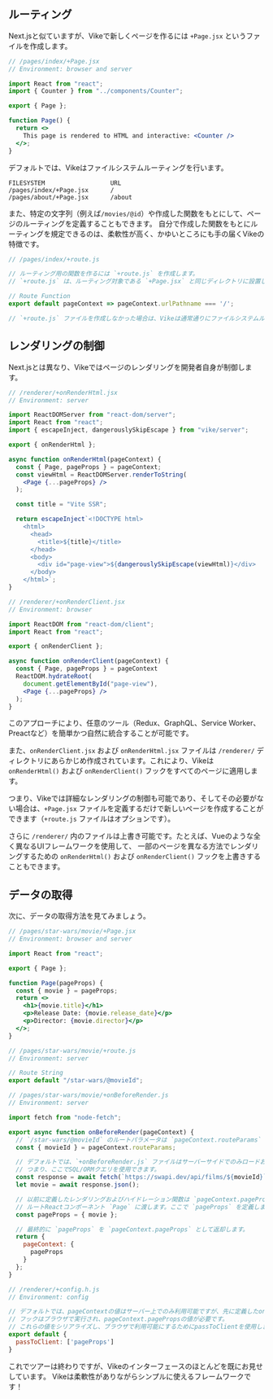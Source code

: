 
## ルーティング

Next.jsと似ていますが、Vikeで新しくページを作るには `+Page.jsx` というファイルを作成します。

```jsx
// /pages/index/+Page.jsx
// Environment: browser and server

import React from "react";
import { Counter } from "../components/Counter";

export { Page };

function Page() {
  return <>
    This page is rendered to HTML and interactive: <Counter />
  </>;
}
```

デフォルトでは、Vikeはファイルシステムルーティングを行います。

```
FILESYSTEM                  URL
/pages/index/+Page.jsx      /
/pages/about/+Page.jsx      /about
```

また、特定の文字列（例えば`/movies/@id`）や作成した関数をもとにして、ページのルーティングを定義することもできます。
自分で作成した関数をもとにルーティングを規定できるのは、柔軟性が高く、かゆいところにも手の届くVikeの特徴です。

```js
// /pages/index/+route.js

// ルーティング用の関数を作るには `+route.js` を作成します。
// `+route.js` は、ルーティング対象である `+Page.jsx` と同じディレクトリに設置してください。

// Route Function
export default pageContext => pageContext.urlPathname === '/';

// `+route.js` ファイルを作成しなかった場合は、Vikeは通常通りにファイルシステムルーティングを行います。

```


## レンダリングの制御

Next.jsとは異なり、Vikeではページのレンダリングを開発者自身が制御します。

```jsx
// /renderer/+onRenderHtml.jsx
// Environment: server

import ReactDOMServer from "react-dom/server";
import React from "react";
import { escapeInject, dangerouslySkipEscape } from "vike/server";

export { onRenderHtml };

async function onRenderHtml(pageContext) {
  const { Page, pageProps } = pageContext;
  const viewHtml = ReactDOMServer.renderToString(
    <Page {...pageProps} />
  );

  const title = "Vite SSR";

  return escapeInject`<!DOCTYPE html>
    <html>
      <head>
        <title>${title}</title>
      </head>
      <body>
        <div id="page-view">${dangerouslySkipEscape(viewHtml)}</div>
      </body>
    </html>`;
}
```

```jsx
// /renderer/+onRenderClient.jsx
// Environment: browser

import ReactDOM from "react-dom/client";
import React from "react";

export { onRenderClient };

async function onRenderClient(pageContext) {
  const { Page, pageProps } = pageContext
  ReactDOM.hydrateRoot(
    document.getElementById("page-view"),
    <Page {...pageProps} />
  );
}
```

このアプローチにより、任意のツール（Redux、GraphQL、Service Worker、Preactなど）を簡単かつ自然に統合することが可能です。

また、`onRenderClient.jsx` および `onRenderHtml.jsx` ファイルは `/renderer/` ディレクトリにあらかじめ作成されています。これにより、Vikeは`onRenderHtml()` および `onRenderClient()` フックをすべてのページに適用します。

つまり、Vikeでは詳細なレンダリングの制御も可能であり、そしてその必要がない場合は、`+Page.jsx` ファイルを定義するだけで新しいページを作成することができます（`+route.js` ファイルはオプションです）。

さらに `/renderer/` 内のファイルは上書き可能です。たとえば、Vueのような全く異なるUIフレームワークを使用して、
一部のページを異なる方法でレンダリングするための `onRenderHtml()` および `onRenderClient()` フックを上書きすることもできます。


## データの取得

次に、データの取得方法を見てみましょう。

```jsx
// /pages/star-wars/movie/+Page.jsx
// Environment: browser and server

import React from "react";

export { Page };

function Page(pageProps) {
  const { movie } = pageProps;
  return <>
    <h1>{movie.title}</h1>
    <p>Release Date: {movie.release_date}</p>
    <p>Director: {movie.director}</p>
  </>;
}
```

```js
// /pages/star-wars/movie/+route.js
// Environment: server

// Route String
export default "/star-wars/@movieId";
```

```js
// /pages/star-wars/movie/+onBeforeRender.js
// Environment: server

import fetch from "node-fetch";

export async function onBeforeRender(pageContext) {
  // `/star-wars/@movieId` のルートパラメータは `pageContext.routeParams` で利用可能
  const { movieId } = pageContext.routeParams;

  // デフォルトでは、`+onBeforeRender.js` ファイルはサーバーサイドでのみロードおよび実行されます。
  // つまり、ここでSQL/ORMクエリを使用できます。
  const response = await fetch(`https://swapi.dev/api/films/${movieId}`);
  let movie = await response.json();

  // 以前に定義したレンダリングおよびハイドレーション関数は `pageContext.pageProps` を
  // ルートReactコンポーネント `Page` に渡します。ここで `pageProps` を定義します。
  const pageProps = { movie };

  // 最終的に `pageProps` を `pageContext.pageProps` として返却します。
  return {
    pageContext: {
      pageProps
    }
  };
}
```

```js
// /renderer/+config.h.js
// Environment: config

// デフォルトでは、pageContextの値はサーバー上でのみ利用可能ですが、先に定義したonRenderClient()
// フックはブラウザで実行され、pageContext.pagePropsの値が必要です。
// これらの値をシリアライズし、ブラウザで利用可能にするためにpassToClientを使用します。
export default {
  passToClient: ['pageProps']
}
```

これでツアーは終わりですが、Vikeのインターフェースのほとんどを既にお見せしています。
Vikeは柔軟性がありながらシンプルに使えるフレームワークです！

<ScaffoldCallToActionTour />
